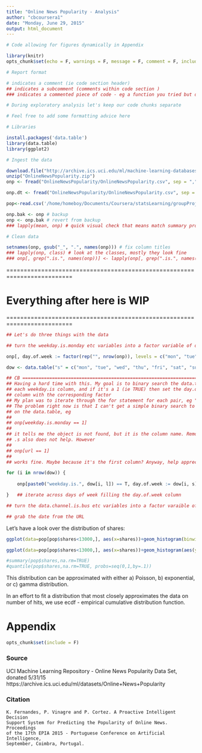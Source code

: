 ```yaml
---
title: "Online News Popularity - Analysis"
author: "cbcoursera1"
date: "Monday, June 29, 2015"
output: html_document
---
```


```r

# Code allowing for figures dynamically in Appendix

library(knitr)
opts_chunk$set(echo = F, warnings = F, message = F, comment = F, include = T, cache = T)

```

```r

# Report format

# indicates a comment (ie code section header)
## indicates a subcomment (comments within code section )
### indicates a commented piece of code - eg a function you tried but doesn't contribute further down the line

# During exploratory analysis let's keep our code chunks separate

# Feel free to add some formatting advice here

```

```r

# Libraries

install.packages('data.table')
library(data.table)
library(ggplot2)

# Ingest the data

download.file("http://archive.ics.uci.edu/ml/machine-learning-databases/00332/OnlineNewsPopularity.zip", "OnlineNewsPopularity.zip")
unzip("OnlineNewsPopularity.zip")
onp <- fread("OnlineNewsPopularity/OnlineNewsPopularity.csv", sep = ",", header = T, data.table = T)

onp.dt <- fread("OnlineNewsPopularity/OnlineNewsPopularity.csv", sep = ",", header = T, data.table = F)

pop<-read.csv('/home/homeboy/Documents/Coursera/statsLearning/groupProjects/OnlineNewsPopularity/OnlineNewsPopularity/OnlineNewsPopularity.csv')

onp.bak <- onp # backup
onp <- onp.bak # revert from backup
### lapply(mean, onp) # quick visual check that means match summary provided with data

# Clean data

setnames(onp, gsub("_", ".", names(onp))) # fix column titles
### lapply(onp, class) # look at the classes, mostly they look fine
### onp[, grep(".is.", names(onp))] <- lapply(onp[, grep(".is.", names(onp)), with = F], as.logical)

```

=========================================================================

# Everything after here is WIP

=========================================================================

```r

## Let's do three things with the data

## turn the weekday.is.monday etc variables into a factor variable of dayofweek

onp[, day.of.week := factor(rep("", nrow(onp)), levels = c("mon", "tue", "wed", "thu", "fri", "sat", "sun"))]  ## create empty factor variable

dow <- data.table("s" = c("mon", "tue", "wed", "thu", "fri", "sat", "sun"), "l" = c("monday", "tuesday", "wednesday", "thursday", "friday", "saturday", "sunday")) # create data table of short and long day names

## CB ===================================================================
## Having a hard time with this. My goal is to binary search the data.table in
## each weekday.is column, and if it's a 1 (ie TRUE) then set the day.of.week
## column with the corresponding factor
## My plan was to iterate through the for statement for each pair, eg "mon", "monday"
## The problem right now is that I can't get a simple binary search to work
## on the data.table, eg    
##
## onp[weekday.is.monday == 1]
##
## it tells me the object is not found, but it is the column name. Removing the
## .s also does not help. However
##
## onp[url == 1]
##
## works fine. Maybe because it's the first column? Anyway, help appreciated.

for (i in nrow(dow)) {
    
    onp[paste0("weekday.is.", dow[i, l]) == T, day.of.week := dow[i, s]]

}   ## iterate across days of week filling the day.of.week column

## turn the data.channel.is.bus etc variables into a factor varaible of channel (same method as dow)

## grab the date from the URL
```

Let's have a look over the distribution of shares:
```r
ggplot(data=pop[pop$shares<13000,], aes(x=shares))+geom_histogram(binwidth=I(13000/30), color="orange")

ggplot(data=pop[pop$shares<13000,], aes(x=shares))+geom_histogram(aes(y=..density..),binwidth=I(13000/30), color="orange") + geom_density(alpha=.2, fill="#FF6666")

#summary(pop$shares,na.rm=TRUE)
#quantile(pop$shares,na.rm=TRUE, probs=seq(0,1,by=.1))
```

This distribution can be approximated with either
a) Poisson, b) exponential, or c) gamma distribution.

In an effort to fit a distribution that most closely approximates the data on number of hits, we use ecdf - empirical cumulative distribution function.

# Appendix

```r

opts_chunk$set(include = F)

```

### Source

UCI Machine Learning Repository - Online News Popularity Data Set, donated 5/31/15
https://archive.ics.uci.edu/ml/datasets/Online+News+Popularity

### Citation

    K. Fernandes, P. Vinagre and P. Cortez. A Proactive Intelligent Decision
    Support System for Predicting the Popularity of Online News. Proceedings
    of the 17th EPIA 2015 - Portuguese Conference on Artificial Intelligence,
    September, Coimbra, Portugal.